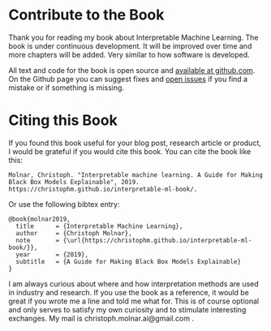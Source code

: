 # Contribute to the Book {#contribute}

Thank you for reading my book about Interpretable Machine Learning.
The book is under continuous development.
It will be improved over time and more chapters will be added.
Very similar to how software is developed.

All text and code for the book is open source and [available at github.com](https://github.com/christophM/interpretable-ml-book).
On the Github page you can suggest fixes and [open issues](https://github.com/christophM/interpretable-ml-book/issues) if you find a mistake or if something is missing.

# Citing this Book {#cite}

If you found this book useful for your blog post, research article or product, I would be grateful if you would cite this book.
You can cite the book like this:


    Molnar, Christoph. "Interpretable machine learning. A Guide for Making Black Box Models Explainable", 2019. https://christophm.github.io/interpretable-ml-book/.

Or use the following bibtex entry:


    @book{molnar2019,
      title      = {Interpretable Machine Learning},
      author     = {Christoph Molnar},
      note       = {\url{https://christophm.github.io/interpretable-ml-book/}},
      year       = {2019},
      subtitle   = {A Guide for Making Black Box Models Explainable}
    }


I am always curious about where and how interpretation methods are used in industry and research.
If you use the book as a reference, it would be great if you wrote me a line and told me what for.
This is of course optional and only serves to satisfy my own curiosity and to stimulate interesting exchanges.
My mail is christoph.molnar.ai@gmail.com .
